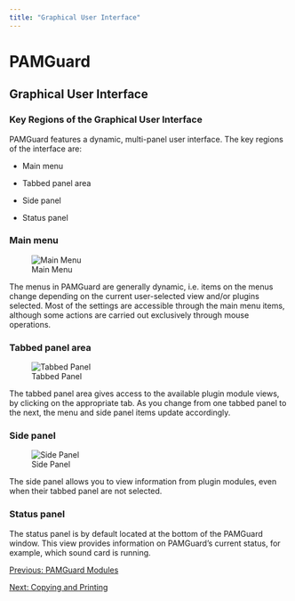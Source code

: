 ```yaml
---
title: "Graphical User Interface"
---
```

PAMGuard
========

Graphical User Interface
------------------------

  

### Key Regions of the Graphical User Interface

PAMGuard features a dynamic, multi-panel user interface. The key regions of the interface are:

*   Main menu
    
*   Tabbed panel area
    
*   Side panel
    
*   Status panel
    

  

### Main menu

![Main Menu](images/mainMenu.png)

The menus in PAMGuard are generally dynamic, i.e. items on the menus change depending on the current user-selected view and/or plugins selected. Most of the settings are accessible through the main menu items, although some actions are carried out exclusively through mouse operations.

  
  

### Tabbed panel area

![Tabbed Panel](images/tabbedPanel.png)

The tabbed panel area gives access to the available plugin module views, by clicking on the appropriate tab. As you change from one tabbed panel to the next, the menu and side panel items update accordingly.

  
  

### Side panel

![Side Panel](images/sidePanel.png)

The side panel allows you to view information from plugin modules, even when their tabbed panel are not selected.

  
  

### Status panel

The status panel is by default located at the bottom of the PAMGuard window. This view provides information on PAMGuard's current status, for example, which sound card is running.

  
  

[Previous: PAMGuard Modules](modules.html)

[Next: Copying and Printing](CopyingPrinting.html)